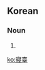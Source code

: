 {{also|寝台}}
==Korean==
{{ko-hanjatab}}

===Noun===
{{ko-noun|hj|hangeul=침대}}

# {{hanja form of|침대|[[bed]]}}

[[ko:寢臺]]